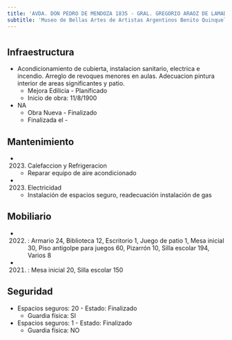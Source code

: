 ```yaml
---
title: 'AVDA. DON PEDRO DE MENDOZA 1835 - GRAL. GREGORIO ARAOZ DE LAMADRID 648'
subtitle: 'Museo de Bellas Artes de Artistas Argentinos Benito Quinquela Martin - EPC N° 09 BENITO QUINQUELA MARTIN - CENS N° 32 - CENOF CENTRO MUSEO QUINQUELA MARTIN - JII N° 01/04° BENITO QUINQUELA MARTIN'
---
```


#
## Infraestructura

* Acondicionamiento  de cubierta, instalacion sanitario, electrica e incendio. Arreglo de revoques menores en aulas.  Adecuacion pintura interior de areas significantes  y patio. 
    + Mejora Edilicia - Planificado 
    + Inicio de obra: 11/8/1900 


* NA 
    + Obra Nueva - Finalizado 
    + Finalizada el - 






## Mantenimiento

*  (2023) Calefaccion y Refrigeracion 
    + Reparar equipo de aire acondicionado

*  (2023) Electricidad 
    + Instalación de espacios seguro, readecuación instalación de gas





## Mobiliario

*  (2022) : Armario 24, Biblioteca 12, Escritorio 1, Juego de patio 1, Mesa inicial 30, Piso antigolpe para juegos 60, Pizarrón 10, Silla escolar 194, Varios 8 

*  (2021) : Mesa inicial 20, Silla escolar 150 





## Seguridad

*  Espacios seguros: 20 - Estado: Finalizado 
    + Guardia física: SI

*  Espacios seguros: 1 - Estado: Finalizado 
    + Guardia física: NO




